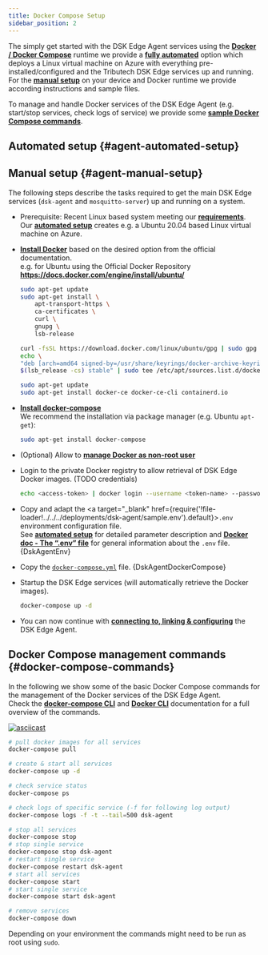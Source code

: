 ```yaml
---
title: Docker Compose Setup
sidebar_position: 2
---
```


The simply get started with the DSK Edge Agent services using the [**Docker / Docker Compose**](./overview.md#docker-runtime) runtime we provide a [**fully automated**](#agent-automated-setup) option which deploys a Linux virtual machine on Azure with everything pre-installed/configured and the Tributech DSK Edge services up and running.  
For the [**manual setup**](#agent-manual-setup) on your device and Docker runtime we provide according instructions and sample files.  

To manage and handle Docker services of the DSK Edge Agent (e.g. start/stop services, check logs of service) we provide some [**sample Docker Compose commands**](#docker-compose-commands).

## Automated setup {#agent-automated-setup}

<DockerComposeAutomatedSetup />

## Manual setup {#agent-manual-setup}

The following steps describe the tasks required to get the main DSK Edge services (`dsk-agent` and `mosquitto-server`) up and running on a system.

* Prerequisite: Recent Linux based system meeting our [**requirements**](#requirements).  
Our [**automated setup**](#agent-automated-setup) creates e.g. a Ubuntu 20.04 based Linux virtual machine on Azure.
* [**Install Docker**](https://docs.docker.com/engine/install/) based on the desired option from the official documentation.  
    e.g. for Ubuntu using the Official Docker Repository **https://docs.docker.com/engine/install/ubuntu/**
    ```bash
    sudo apt-get update
    sudo apt-get install \
        apt-transport-https \
        ca-certificates \
        curl \
        gnupg \
        lsb-release

    curl -fsSL https://download.docker.com/linux/ubuntu/gpg | sudo gpg --dearmor -o /usr/share/keyrings/docker-archive-keyring.gpg
    echo \
    "deb [arch=amd64 signed-by=/usr/share/keyrings/docker-archive-keyring.gpg] https://download.docker.com/linux/ubuntu \
    $(lsb_release -cs) stable" | sudo tee /etc/apt/sources.list.d/docker.list > /dev/null

    sudo apt-get update
    sudo apt-get install docker-ce docker-ce-cli containerd.io  
    ```
* [**Install docker-compose**](https://docs.docker.com/compose/install/)  
    We recommend the installation via package manager (e.g. Ubuntu `apt-get`):
    ```bash
    sudo apt-get install docker-compose
    ```
* (Optional) Allow to [**manage Docker as non-root user**](https://docs.docker.com/engine/install/linux-postinstall/#manage-docker-as-a-non-root-user)
* Login to the private Docker registry to allow retrieval of DSK Edge Docker images. (TODO credentials)
    ```bash
    echo <access-token> | docker login --username <token-name> --password-stdin tributech.azurecr.io
    ```
* Copy and adapt the <a target="_blank" href={require('!file-loader!../../../deployments/dsk-agent/sample.env').default}>`.env`</a> environment configuration file.  
See [**automated setup**](#agent-automated-setup) for detailed parameter description and [**Docker doc - The “.env” file**](https://docs.docker.com/compose/environment-variables/#the-env-file) for general information about the `.env` file.
<CodeBlock className="language-plain" title=".env">{DskAgentEnv}</CodeBlock>

* Copy the [`docker-compose.yml`](../../../deployments/dsk-agent/docker-compose.yml) file. 
<CodeBlock className="language-yml" title="docker-compose.yml">{DskAgentDockerCompose}</CodeBlock>

* Startup the DSK Edge services (will automatically retrieve the Docker images).
    ```bash
    docker-compose up -d
    ```
* You can now continue with [**connecting to, linking & configuring**](../agent_companion.mdx#agent-companion-connect) the DSK Edge Agent.

## Docker Compose management commands  {#docker-compose-commands}

In the following we show some of the basic Docker Compose commands for the management of the Docker services of the DSK Edge Agent.  
Check the [**docker-compose CLI**](https://docs.docker.com/compose/reference/) and [**Docker CLI**](https://docs.docker.com/engine/reference/commandline/cli/) documentation for a full overview of the commands.

[![asciicast](https://asciinema.org/a/ySB0YG0BMgrwO9MM124rsaL5w.svg)](https://asciinema.org/a/ySB0YG0BMgrwO9MM124rsaL5w)

```bash
# pull docker images for all services
docker-compose pull

# create & start all services
docker-compose up -d

# check service status 
docker-compose ps

# check logs of specific service (-f for following log output)
docker-compose logs -f -t --tail=500 dsk-agent

# stop all services
docker-compose stop
# stop single service
docker-compose stop dsk-agent
# restart single service
docker-compose restart dsk-agent
# start all services
docker-compose start
# start single service
docker-compose start dsk-agent

# remove services
docker-compose down
```
Depending on your environment the commands might need to be run as root using `sudo`.